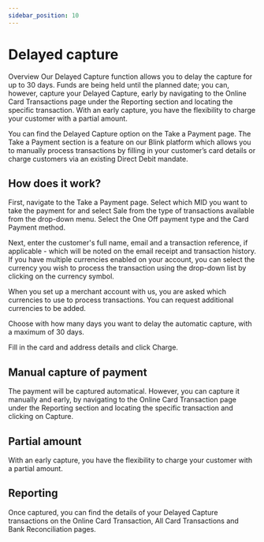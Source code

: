 ```yaml
---
sidebar_position: 10
---
```

# Delayed capture 

Overview
Our Delayed Capture function allows you to delay the capture for up to 30 days. Funds are being held until the planned date; you can, however, capture your Delayed Capture, early by navigating to the Online Card Transactions page under the Reporting section and locating the specific transaction. With an early capture, you have the flexibility to charge your customer with a partial amount. 

You can find the Delayed Capture option on the Take a Payment page. The Take a Payment section is a feature on our Blink platform which allows you to manually process transactions by filling in your customer’s card details or charge customers via an existing Direct Debit mandate.

## How does it work?

First, navigate to the Take a Payment page. Select which MID you want to take the payment for and select Sale from the type of transactions available from the drop-down menu. Select the One Off payment type and the Card Payment method. 

Next, enter the customer's full name, email and a transaction reference, if applicable - which will be noted on the email receipt and transaction history. If you have multiple currencies enabled on your account, you can select the currency you wish to process the transaction using the drop-down list by clicking on the currency symbol.

When you set up a merchant account with us, you are asked which currencies to use to process transactions. You can request additional currencies to be added.

Choose with how many days you want to delay the automatic capture, with a maximum of 30 days.

Fill in the card and address details and click Charge. 

## Manual capture of payment 
The payment will be captured automatical. However, you can capture it manually and early, by navigating to the Online Card Transaction page under the Reporting section and locating the specific transaction and clicking on Capture. 

## Partial amount
With an early capture, you have the flexibility to charge your customer with a partial amount. 

## Reporting 
Once captured, you can find the details of your Delayed Capture transactions on the Online Card Transaction, All Card Transactions and Bank Reconciliation pages. 